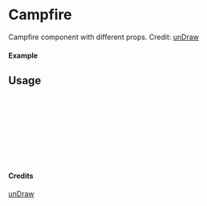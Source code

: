 
<Meta of={Campfire} title="unDraw/Campfire" />

# Campfire

Campfire component with different props.
Credit: [unDraw](https://undraw.co/illustrations)

#### Example

<Canvas of={Campfire.Primary} />

## Usage

```ts
import { Campfire } from "yadl-ui";

const Example = () => {
  return (
      <Campfire />
  );
};

export default Example;
```

#### Credits
[unDraw](https://undraw.co/illustrations)
